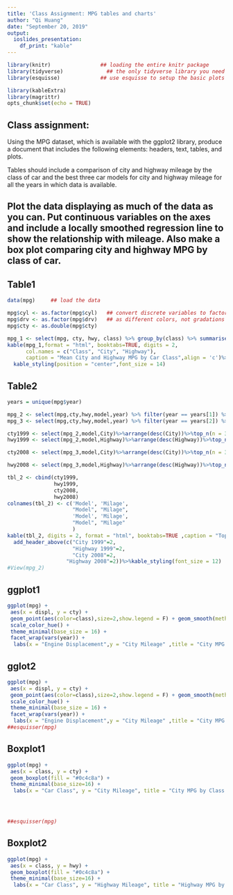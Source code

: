 ```yaml
---
title: 'Class Assignment: MPG tables and charts'
author: "Qi Huang"
date: "September 20, 2019"
output:
  ioslides_presentation:
    df_print: "kable"
---
```



```r
library(knitr)                ## loading the entire knitr package
library(tidyverse)              ## the only tidyverse library you need is ggplot2
library(esquisse)             ## use esquisse to setup the basic plots

library(kableExtra)
library(magrittr)
opts_chunk$set(echo = TRUE)
```

## Class assignment:

Using the MPG dataset, which is available with the ggplot2 library, produce a document that includes the following elements: headers, text, tables, and plots.  

Tables should include a comparison of city and highway mileage by the class of car and the best three car models for city and highway mileage for all the years in which data is available.  

Plot the data displaying as much of the data as you can. Put continuous variables on the axes and include a locally smoothed regression line to show the relationship with mileage.  Also make a box plot comparing city and highway MPG by class of car. 
---

## Table1
\newline
\newline

```r
data(mpg)     ## load the data

mpg$cyl <- as.factor(mpg$cyl)   ## convert discrete variables to factors so that they plot
mpg$drv <- as.factor(mpg$drv)   ## as different colors, not gradations of one color
mpg$cty <- as.double(mpg$cty)

mpg_1 <- select(mpg, cty, hwy, class) %>% group_by(class) %>% summarise(City=mean(cty),Highway = mean(hwy)) %>% arrange(class,Highway,City)      
kable(mpg_1,format = "html", booktabs=TRUE, digits = 2,   
      col.names = c("Class", "City", "Highway"), 
      caption = "Mean City and Highway MPG by Car Class",align = 'c')%>%
  kable_styling(position = "center",font_size = 14)


```


## Table2
\newline
```r
years = unique(mpg$year)

mpg_2 <- select(mpg,cty,hwy,model,year) %>% filter(year == years[1]) %>% group_by(model) %>% summarise(City = mean(cty),Highway = mean(hwy)) %>% arrange(model,City,Highway)
mpg_3 <- select(mpg,cty,hwy,model,year) %>% filter(year == years[2]) %>% group_by(model) %>% summarise(City = mean(cty),Highway = mean(hwy)) %>% arrange(model,City,Highway)

cty1999 <- select(mpg_2,model,City)%>%arrange(desc(City))%>%top_n(n = 3,City)
hwy1999 <- select(mpg_2,model,Highway)%>%arrange(desc(Highway))%>%top_n(n = 3,Highway)

cty2008 <- select(mpg_3,model,City)%>%arrange(desc(City))%>%top_n(n = 3,City)

hwy2008 <- select(mpg_3,model,Highway)%>%arrange(desc(Highway))%>%top_n(n = 3,Highway)

tbl_2 <- cbind(cty1999,
               hwy1999,
               cty2008,
               hwy2008)
colnames(tbl_2) <- c('Model', 'Milage', 
                     "Model", "Milage",
                     'Model', 'Milage',
                     "Model", "Milage"
                     )
kable(tbl_2, digits = 2, format = "html", booktabs=TRUE ,caption = "Top 3 MPG Performing Cars: 1999, 2008",align = "c") %>% kable_styling() %>%
  add_header_above(c("City 1999"=2, 
                     "Highway 1999"=2,
                     "City 2008"=2,
                   "Highway 2008"=2))%>%kable_styling(font_size = 12)
#View(mpg_2)
```


## ggplot1
\newline
```r
ggplot(mpg) +
 aes(x = displ, y = cty) +
 geom_point(aes(color=class),size=2,show.legend = F) + geom_smooth(method = 'loess',show.legend = F) +
 scale_color_hue() +
 theme_minimal(base_size = 16) +
 facet_wrap(vars(year)) + 
  labs(x = "Engine Displacement",y = "City Mileage" ,title = "City MPG by Class of Car: 1999, 2008")

```

## gglot2
\newline
```r
ggplot(mpg) +
 aes(x = displ, y = cty) +
 geom_point(aes(color=class),size=2,show.legend = F) + geom_smooth(method = 'loess',show.legend = F) +
 scale_color_hue() +
 theme_minimal(base_size = 16) +
 facet_wrap(vars(year)) + 
  labs(x = "Engine Displacement",y = "City Mileage" ,title = "City MPG by Class of Car: 1999, 2008")
##esquisser(mpg)
```
 

## Boxplot1

```r
ggplot(mpg) +
 aes(x = class, y = cty) +
 geom_boxplot(fill = "#0c4c8a") +
 theme_minimal(base_size=16) +
  labs(x = "Car Class", y = "City Mileage", title = "City MPG by Class of Car: 1999, 2008")




##esquisser(mpg)
```

## Boxplot2
```r
ggplot(mpg) +
 aes(x = class, y = hwy) +
 geom_boxplot(fill = "#0c4c8a") +
 theme_minimal(base_size=16) +
  labs(x = "Car Class", y = "Highway Mileage", title = "Highway MPG by Class of Car: 1999, 2008")





```




